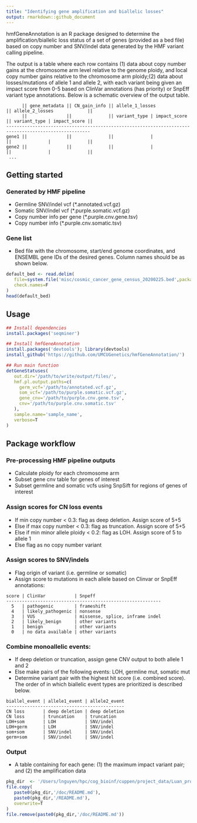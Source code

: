```yaml
---
title: "Identifying gene amplification and biallelic losses"
output: rmarkdown::github_document
---
```


hmfGeneAnnotation is an R package designed to determine the amplification/biallelic loss status of a
set of genes (provided as a bed file) based on copy number and SNV/indel data generated by the HMF
variant calling pipeline. 

The output is a table where each row contains (1) data about copy number
gains at the chromosome arm level relative to the genome ploidy, and local copy number gains
relative to the chromosome arm ploidy;(2) data about losses/mutations of allele 1 and allele 2, with
each variant being given an impact score from 0-5 based on ClinVar annotations (has priority) or
SnpEff variant type annotations. Below is a schematic overview of the output table.


```
      || gene_metadata || CN_gain_info || allele_1_losses             || allele_2_losses             ||
      ||               ||              || variant_type | impact_score || variant_type | impact_score ||
------------------------------------------------------------------------------------------------------
gene1 ||               ||              ||              |              ||              |              ||
gene2 ||               ||              ||              |              ||              |              ||
 ...

```

## Getting started
### Generated by HMF pipeline
- Germline SNV/indel vcf (\*.annotated.vcf.gz)
- Somatic SNV/indel vcf (\*.purple.somatic.vcf.gz)
- Copy number info per gene (\*.purple.cnv.gene.tsv)
- Copy number info (\*.purple.cnv.somatic.tsv)

### Gene list
- Bed file with the chromosome, start/end genome coordinates, and ENSEMBL gene IDs of the desired 
genes. Column names should be as shown below.

```r
default_bed <- read.delim(
   file=system.file('misc/cosmic_cancer_gene_census_20200225.bed',package='hmfGeneAnnotation'),
   check.names=F
)
head(default_bed)
```

## Usage
```r
## Install dependencies
install.packages('seqminer')

## Install hmfGeneAnnotation
install.packages('devtools'); library(devtools)
install_github('https://github.com/UMCUGenetics/hmfGeneAnnotation/')

## Run main function
detGeneStatuses(
   out.dir='/path/to/write/output/files/', 
   hmf.pl.output.paths=c(
   	 germ_vcf='/path/to/annotated.vcf.gz', 
   	 som_vcf='/path/to/purple.somatic.vcf.gz', 
   	 gene_cnv='/path/to/purple.cnv.gene.tsv', 
   	 cnv='/path/to/purple.cnv.somatic.tsv'
   ), 
   sample.name='sample_name',
   verbose=T
)
```


## Package workflow
### Pre-processing HMF pipeline outputs
* Calculate ploidy for each chromosome arm
* Subset gene cnv table for genes of interest
* Subset germline and somatic vcfs using SnpSift for regions of genes of interest

### Assign scores for CN loss events
* If min copy number < 0.3: flag as deep deletion. Assign score of 5+5
* Else if max copy number < 0.3: flag as truncation. Assign score of 5+5
* Else if min minor allele ploidy < 0.2: flag as LOH. Assign score of 5 to allele 1
* Else flag as no copy number variant

### Assign scores to SNV/indels
* Flag origin of variant (i.e. germline or somatic)
* Assign score to mutations in each allele based on Clinvar or SnpEff annotations:

```
score | ClinVar           | Snpeff
-----------------------------------------------------------
  5   | pathogenic        | frameshift
  4   | likely_pathogenic | nonsense
  3   | VUS               | missense, splice, inframe indel
  2   | likely_benign     | other variants
  1   | benign            | other variants
  0   | no data available | other variants
```

### Combine monoallelic events:
* If deep deletion or truncation, assign gene CNV output to both allele 1 and 2
* Else make pairs of the following events: LOH, germline mut, somatic mut
* Determine variant pair with the highest hit score (i.e. combined score). The order of in which
biallelic event types are prioritized is described below.

```
biallel_event | allele1_event | allele2_event 
---------------------------------------------
CN loss       | deep deletion | deep deletion
CN loss       | truncation    | truncation
LOH+som       | LOH           | SNV/indel
LOH+germ      | LOH           | SNV/indel
som+som       | SNV/indel     | SNV/indel
germ+som      | SNV/indel     | SNV/indel
```


### Output
* A table containing for each gene: (1) the maximum impact variant pair; and (2) the amplification data

```r
pkg_dir  <- '/Users/lnguyen/hpc/cog_bioinf/cuppen/project_data/Luan_projects/CHORD/scripts_main/hmfGeneAnnotation/'
file.copy(
   paste0(pkg_dir,'/doc/README.md'),
   paste0(pkg_dir,'/README.md'),
   overwrite=T
)
file.remove(paste0(pkg_dir,'/doc/README.md'))
```

